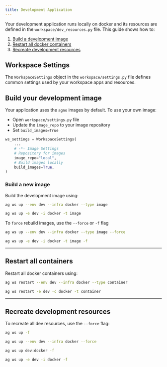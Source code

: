 ```yaml
---
title: Development Application
---
```


Your development application runs locally on docker and its resources are defined in the `workspace/dev_resources.py` file. This guide shows how to:

1. [Build a development image](#build-your-development-image)
2. [Restart all docker containers](#restart-all-containers)
3. [Recreate development resources](#recreate-development-resources)

## Workspace Settings

The `WorkspaceSettings` object in the `workspace/settings.py` file defines common settings used by your workspace apps and resources.

## Build your development image

Your application uses the `agno` images by default. To use your own image:

- Open `workspace/settings.py` file
- Update the `image_repo` to your image repository
- Set `build_images=True`

```python workspace/settings.py
ws_settings = WorkspaceSettings(
    ...
    # -*- Image Settings
    # Repository for images
    image_repo="local",
    # Build images locally
    build_images=True,
)
```

### Build a new image

Build the development image using:

<CodeGroup>

```bash terminal
ag ws up --env dev --infra docker --type image
```

```bash short options
ag ws up -e dev -i docker -t image
```

</CodeGroup>

To `force` rebuild images, use the `--force` or `-f` flag

<CodeGroup>

```bash terminal
ag ws up --env dev --infra docker --type image --force
```

```bash short options
ag ws up -e dev -i docker -t image -f
```

</CodeGroup>

---

## Restart all containers

Restart all docker containers using:

<CodeGroup>

```bash terminal
ag ws restart --env dev --infra docker --type container
```

```bash short options
ag ws restart -e dev -c docker -t container
```

</CodeGroup>

---

## Recreate development resources

To recreate all dev resources, use the `--force` flag:

<CodeGroup>

```bash terminal
ag ws up -f
```

```bash full options
ag ws up --env dev --infra docker --force
```

```bash shorthand
ag ws up dev:docker -f
```

```bash short options
ag ws up -e dev -i docker -f
```

</CodeGroup>
